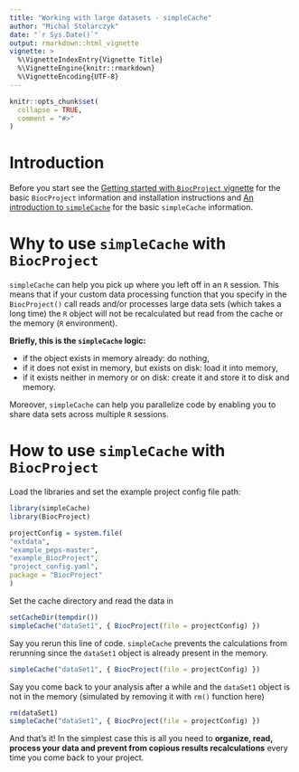 ```yaml
---
title: "Working with large datasets - simpleCache"
author: "Michal Stolarczyk"
date: "`r Sys.Date()`"
output: rmarkdown::html_vignette
vignette: >
  %\VignetteIndexEntry{Vignette Title}
  %\VignetteEngine{knitr::rmarkdown}
  %\VignetteEncoding{UTF-8}
---
```


```r
knitr::opts_chunk$set(
  collapse = TRUE,
  comment = "#>"
)
```

# Introduction

Before you start see the [Getting started with `BiocProject` vignette](./1getStarted.html) for the basic `BiocProject` information and installation instructions and [An introduction to `simpleCache`](http://code.databio.org/simpleCache/articles/simpleCacheIntroduction.html) for the basic `simpleCache` information.

# Why to use `simpleCache` with `BiocProject`

`simpleCache` can help you pick up where you left off in an `R` session. This means that if your custom data processing function that you specify in the `BiocProject()` call reads and/or processes large data sets (which takes a long time) the `R` object will not be recalculated but read from the cache or the memory (`R` environment). 

**Briefly, this is the `simpleCache` logic: **

* if the object exists in memory already: do nothing,
* if it does not exist in memory, but exists on disk: load it into memory,
* if it exists neither in memory or on disk: create it and store it to disk and memory.

Moreover, `simpleCache` can help you parallelize code by enabling you to share data sets across multiple `R` sessions.

# How to use `simpleCache` with `BiocProject`

Load the libraries and set the example project config file path:
```r
library(simpleCache) 
library(BiocProject)

projectConfig = system.file(
"extdata",
"example_peps-master",
"example_BiocProject",
"project_config.yaml",
package = "BiocProject"
)
```

Set the cache directory and read the data in
```r
setCacheDir(tempdir())
simpleCache("dataSet1", { BiocProject(file = projectConfig) })
```

Say you rerun this line of code. `simpleCache` prevents the calculations from rerunning since the `dataSet1` object is already present in the memory.
```r
simpleCache("dataSet1", { BiocProject(file = projectConfig) })
```


Say you come back to your analysis after a while and the `dataSet1` object is not in the memory (simulated by removing it with `rm()` function here)
```r
rm(dataSet1)
simpleCache("dataSet1", { BiocProject(file = projectConfig) })
```
And that's it! In the simplest case this is all you need to **organize, read, process your data and prevent from copious results recalculations** every time you come back to your project.


